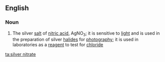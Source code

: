 ==English==

===Noun===
{{wikipedia}}
{{en-noun|sg=[[silver]] [[nitrate]]|-}}

#{{inorganic compound}} The silver [[salt]] of [[nitric acid]], AgNO<sub>3</sub>; it is sensitive to [[light]] and is used in the preparation of silver [[halide]]s for [[photography]]; it is used in laboratories as a [[reagent]] to test for [[chloride]]

[[ta:silver nitrate]]